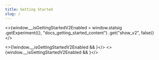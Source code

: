 ```yaml
---
title: Getting Started
slug: /
---
```



<>{window.__isGettingStartedV2Enabled = window.statsig
              .getExperiment({}, "docs_getting_started_content")
              .get("show_v2", false)}</>

<>{!window.__isGettingStartedV2Enabled && <Control />}</>
<>{window.__isGettingStartedV2Enabled && <Test />}</>